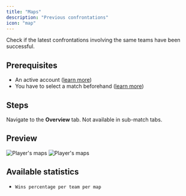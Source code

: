 ```yaml
---
title: "Maps"
description: "Previous confrontations"
icon: "map"
---
```


Check if the latest confrontations involving the same teams have been successful.

## Prerequisites

- An active account ([learn more](/get-started/setup))
- You have to select a match beforehand ([learn more](/core/match/root))

## Steps

Navigate to the **Overview** tab. Not available in sub-match tabs.

## Preview

<Frame>
    <img
        className="block dark:hidden"
        src="./images/maps/component.png"
        alt="Player's maps"
    />
    <img
        className="hidden dark:block"
        src="./images/maps/component.png"
        alt="Player's maps"
    />
</Frame>

## Available statistics

- `Wins percentage per team per map`
